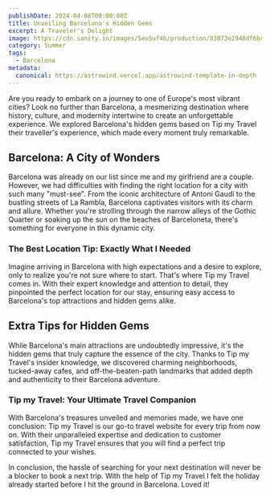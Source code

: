 ```yaml
---
publishDate: 2024-04-08T00:00:00Z
title: Unveiling Barcelona's Hidden Gems
excerpt: A Traveler's Delight
image: https://cdn.sanity.io/images/5eo5uf46/production/83073e2946df6babeb1c0f00e7cb3c7c5f8ba544-4296x3317.jpg
category: Summer
tags:
  - Barcelona
metadata:
  canonical: https://astrowind.vercel.app/astrowind-template-in-depth
---
```



Are you ready to embark on a journey to one of Europe's most vibrant cities? Look no further than Barcelona, a mesmerizing destination where history, culture, and modernity intertwine to create an unforgettable experience. We explored Barcelona's hidden gems based on Tip my Travel their traveller's experience, which made every moment truly remarkable.

## Barcelona: A City of Wonders

Barcelona was already on our list since me and my girlfriend are a couple. However, we had difficulties with finding the right location for a city with such many "must-see". From the iconic architecture of Antoni Gaudí to the bustling streets of La Rambla, Barcelona captivates visitors with its charm and allure. Whether you're strolling through the narrow alleys of the Gothic Quarter or soaking up the sun on the beaches of Barceloneta, there's something for everyone in this dynamic city.

### The Best Location Tip: Exactly What I Needed

Imagine arriving in Barcelona with high expectations and a desire to explore, only to realize you're not sure where to start. That's where Tip my Travel comes in. With their expert knowledge and attention to detail, they pinpointed the perfect location for our stay, ensuring easy access to Barcelona's top attractions and hidden gems alike.

## Extra Tips for Hidden Gems

While Barcelona's main attractions are undoubtedly impressive, it's the hidden gems that truly capture the essence of the city. Thanks to Tip my Travel's insider knowledge, we discovered charming neighborhoods, tucked-away cafes, and off-the-beaten-path landmarks that added depth and authenticity to their Barcelona adventure.

### Tip my Travel: Your Ultimate Travel Companion

With Barcelona's treasures unveiled and memories made, we have one conclusion: Tip my Travel is our go-to travel website for every trip from now on. With their unparalleled expertise and dedication to customer satisfaction, Tip my Travel ensures that you will find a perfect trip connected to your wishes.

In conclusion, the hassle of searching for your next destination will never be a blocker to book a next trip. With the help of Tip my Travel I felt the holiday already started before I hit the ground in Barcelona. Loved it!
